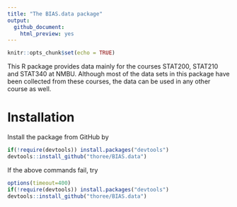 ```yaml
---
title: "The BIAS.data package"
output: 
  github_document:
    html_preview: yes
---
```


```r
knitr::opts_chunk$set(echo = TRUE)
```

This R package provides data mainly for the courses STAT200, STAT210 and STAT340 
at NMBU. Although most of the data sets in this package have been collected from
these courses, the data can be used in any other course as well.

# Installation

Install the package from GitHub by
```r
if(!require(devtools)) install.packages("devtools")
devtools::install_github("thoree/BIAS.data")
```

If the above commands fail, try
```r
options(timeout=400)
if(!require(devtools)) install.packages("devtools")
devtools::install_github("thoree/BIAS.data")
```
